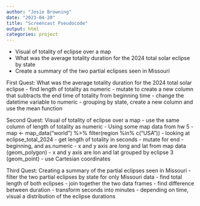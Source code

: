 ```yaml
---
author: "Josie Browning"
date: "2023-04-20"
title: "Screencast Pseudocode"
output: html
categories: project
---
```


- Visual of totality of eclipse over a map
- What was the average totality duration for the 2024 total solar eclipse by state
- Create a summary of the two partial eclipses seen in Missouri

First Quest: What was the average totality duration for the 2024 total solar eclipse 
 - find length of totality as numeric
    - mutate to create a new column that subtracts the end time of totality from beginning time
    - change the datetime variable to numeric 
 - grouping by state, create a new column and use the mean function 

Second Quest: Visual of totality of eclipse over a map
- use the same column of length of totality as numeric 
- Using some map data from hw 5
  - map <- map_data("world") %>%
  filter(region %in% c("USA"))
  - looking at eclipse_total_2024
    - get length of totality in seconds 
    - mutate for end - beginning, and as.numeric 
  - x and y axis are long and lat from map data (geom_polygon)
  - x and y axis are lon and lat grouped by eclipse 3 (geom_point)
  - use Cartesian coordinates

Third Quest: Creating a summary of the partial eclipses seen in Missouri
- filter the two partial eclipses by state for only Missouri data
- find total length of both eclipses
- join together the two data frames
- find difference between duration
- transform seconds into minutes
- depending on time, visual a distribution of the eclipse durations



